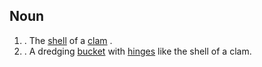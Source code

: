 == Noun ==

#. The [[shell]] of a [[clam]] .
#. A dredging [[bucket]] with [[hinge]]s like the shell of a clam.